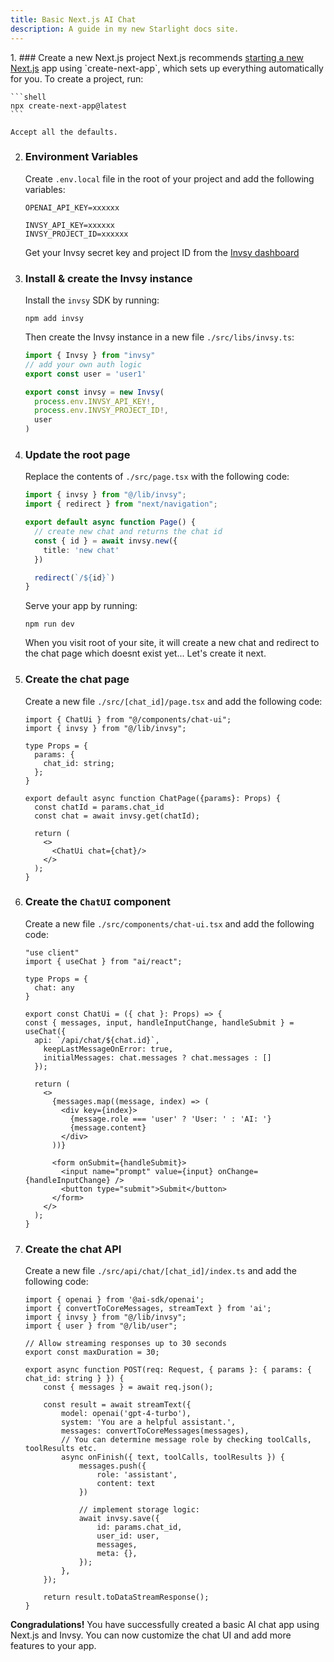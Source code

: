 ```yaml
---
title: Basic Next.js AI Chat
description: A guide in my new Starlight docs site.
---
```


<Steps>
1. ### Create a new Next.js project
    Next.js recommends <a href="https://nextjs.org/docs/getting-started/installation" target="_blank">starting a new Next.js</a> app using `create-next-app`, which sets up everything automatically for you. To create a project, run:

    ```shell
    npx create-next-app@latest
    ```

    Accept all the defaults.

2. ### Environment Variables
    Create `.env.local` file in the root of your project and add the following variables:


    ```text title=".env.local"
    OPENAI_API_KEY=xxxxxx

    INVSY_API_KEY=xxxxxx
    INVSY_PROJECT_ID=xxxxxx
   ```

    Get your Invsy secret key and project ID from the <a href="https://dash.invsy.com" target="_blank">Invsy dashboard</a>

3. ### Install & create the Invsy instance
    Install the `invsy` SDK by running:
    ```shell
    npm add invsy
    ```

    Then create the Invsy instance in a new file `./src/libs/invsy.ts`:
    ```ts title="libs/invsy.ts"
    import { Invsy } from "invsy"
    // add your own auth logic
    export const user = 'user1'

    export const invsy = new Invsy(
      process.env.INVSY_API_KEY!,
      process.env.INVSY_PROJECT_ID!,
      user
    )
    ```

4. ### Update the root page
    Replace the contents of `./src/page.tsx` with the following code:
    ```ts title="page.tsx"
    import { invsy } from "@/lib/invsy";
    import { redirect } from "next/navigation";

    export default async function Page() {
      // create new chat and returns the chat id
      const { id } = await invsy.new({
        title: 'new chat'
      })

      redirect(`/${id}`)
    }
    ```

    Serve your app by running:
    ```shell
    npm run dev
    ```

    When you visit root of your site, it will create a new chat and redirect to the chat page which doesnt exist yet... Let's create it next.

5. ### Create the chat page
    Create a new file `./src/[chat_id]/page.tsx` and add the following code:
    ```tsx title="[chat_id]/page.tsx"
    import { ChatUi } from "@/components/chat-ui";
    import { invsy } from "@/lib/invsy";

    type Props = {
      params: {
        chat_id: string;
      };
    }

    export default async function ChatPage({params}: Props) {
      const chatId = params.chat_id
      const chat = await invsy.get(chatId);

      return (
        <>
          <ChatUi chat={chat}/>
        </>
      );
    }
    ```

6. ### Create the `ChatUI` component
    Create a new file `./src/components/chat-ui.tsx` and add the following code:
    ```tsx title="components/chat-ui.tsx"
    "use client"
    import { useChat } from "ai/react";

    type Props = {
      chat: any
    }

    export const ChatUi = ({ chat }: Props) => {
    const { messages, input, handleInputChange, handleSubmit } = useChat({
      api: `/api/chat/${chat.id}`,
        keepLastMessageOnError: true,
        initialMessages: chat.messages ? chat.messages : []
      });

      return (
        <>
          {messages.map((message, index) => (
            <div key={index}>
              {message.role === 'user' ? 'User: ' : 'AI: '}
              {message.content}
            </div>
          ))}

          <form onSubmit={handleSubmit}>
            <input name="prompt" value={input} onChange={handleInputChange} />
            <button type="submit">Submit</button>
          </form>
        </>
      );
    }
    ```

7. ### Create the chat API
    Create a new file `./src/api/chat/[chat_id]/index.ts` and add the following code:
    ```tsx title="api/chat/[chat_id]/index.ts"
    import { openai } from '@ai-sdk/openai';
    import { convertToCoreMessages, streamText } from 'ai';
    import { invsy } from "@/lib/invsy";
    import { user } from "@/lib/user";

    // Allow streaming responses up to 30 seconds
    export const maxDuration = 30;

    export async function POST(req: Request, { params }: { params: { chat_id: string } }) {
        const { messages } = await req.json();

        const result = await streamText({
            model: openai('gpt-4-turbo'),
            system: 'You are a helpful assistant.',
            messages: convertToCoreMessages(messages),
            // You can determine message role by checking toolCalls, toolResults etc.
            async onFinish({ text, toolCalls, toolResults }) {
                messages.push({
                    role: 'assistant',
                    content: text
                })

                // implement storage logic:
                await invsy.save({
                    id: params.chat_id,
                    user_id: user,
                    messages,
                    meta: {},
                });
            },
        });

        return result.toDataStreamResponse();
    }
    ```
</Steps>

**Congradulations!** You have successfully created a basic AI chat app using Next.js and Invsy. You can now customize the chat UI and add more features to your app.
